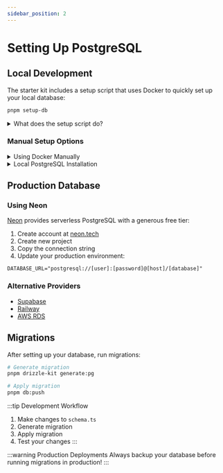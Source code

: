 ```yaml
---
sidebar_position: 2
---
```


# Setting Up PostgreSQL

## Local Development

The starter kit includes a setup script that uses Docker to quickly set up your local database:

```bash
pnpm setup-db
```

<details>
<summary>What does the setup script do?</summary>

1. Stops and removes existing database container (if any)
2. Creates a new PostgreSQL container with:
   - Database name: `starter-kit`
   - User: `postgres`
   - Password: `postgres`
   - Port: `5432`
3. Waits for database to be ready
4. Runs all migrations automatically

The script ensures a clean, consistent development environment.
</details>

### Manual Setup Options

<details>
<summary>Using Docker Manually</summary>

```bash
docker run --name starter-kit-db \
  -e POSTGRES_PASSWORD=postgres \
  -e POSTGRES_USER=postgres \
  -e POSTGRES_DB=starter-kit \
  -p 5432:5432 \
  -d postgres
```

Update your `.env.local`:
```properties
DATABASE_URL="postgresql://postgres:postgres@localhost:5432/starter-kit"
```
</details>

<details>
<summary>Local PostgreSQL Installation</summary>

1. Download from [PostgreSQL website](https://www.postgresql.org/download/)
2. Create a new database:
```bash
createdb starter-kit
```
3. Update your `.env.local` with the connection string
</details>

## Production Database

### Using Neon

[Neon](https://neon.tech) provides serverless PostgreSQL with a generous free tier:

1. Create account at [neon.tech](https://neon.tech)
2. Create new project
3. Copy the connection string
4. Update your production environment:
```properties
DATABASE_URL="postgresql://[user]:[password]@[host]/[database]"
```

### Alternative Providers
- [Supabase](https://supabase.com)
- [Railway](https://railway.app)
- [AWS RDS](https://aws.amazon.com/rds/)

## Migrations

After setting up your database, run migrations:

```bash
# Generate migration
pnpm drizzle-kit generate:pg

# Apply migration
pnpm db:push
```

:::tip Development Workflow
1. Make changes to `schema.ts`
2. Generate migration
3. Apply migration
4. Test your changes
:::

:::warning Production Deployments
Always backup your database before running migrations in production!
:::